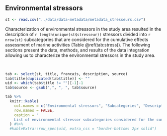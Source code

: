 ## Environmental stressors {#strportrait}

```r
st <- read.csv("../data/data-metadata/metadata_stresseurs.csv")
```

Characterization of environmental stressors in the study area resulted in the description of `r length(unique(st$stresseur))` stressors divided into `r nrow(st)` subcategories that are considered for the cumulative effects assessment of marine activities (Table \@ref(tab:stress)). The following sections present the data, methods, and results of the data integration allowing us to characterize the environmental stressors in the study area.

<br/>

```r
tab <- select(st, title, francais, description, source)
tab$title[duplicated(tab$title)] <- ""
uid <- which(tab$title != "")[-1]-1
tab$source <- gsub(",", ", ", tab$source)

tab %>%
  knitr::kable(
    col.names = c("Environmental stressors", "Subcategories", "Description", "Source"),
    row.names = FALSE,
    caption = "
    List of environmental stressor subcategories considered for the cumulative effects assessment of marine activities in the St. Lawrence and the Saguenay river. See [Appendix 1](#annexe1) for more details on data sources."
  ) #%>%
  #kableExtra::row_spec(uid, extra_css = "border-bottom: 2px solid")
```

<br/>
